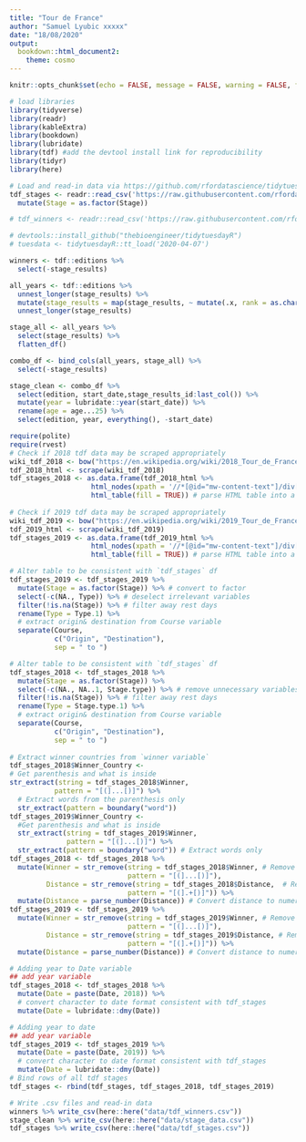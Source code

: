 ```yaml
---
title: "Tour de France"
author: "Samuel Lyubic xxxxx"
date: "18/08/2020"
output: 
  bookdown::html_document2:
    theme: cosmo
---
```


```r
knitr::opts_chunk$set(echo = FALSE, message = FALSE, warning = FALSE, fig.align = "center", fig.height = 8, fig.width = 8)

# load libraries
library(tidyverse)
library(readr)
library(kableExtra)
library(bookdown)
library(lubridate)
library(tdf) #add the devtool install link for reproducibility
library(tidyr)
library(here)
```

```r
# Load and read-in data via https://github.com/rfordatascience/tidytuesday/blob/master/data/2020/2020-04-07/readme.md
tdf_stages <- readr::read_csv('https://raw.githubusercontent.com/rfordatascience/tidytuesday/master/data/2020/2020-04-07/tdf_stages.csv') %>%
  mutate(Stage = as.factor(Stage))

# tdf_winners <- readr::read_csv('https://raw.githubusercontent.com/rfordatascience/tidytuesday/master/data/2020/2020-04-07/tdf_winners.csv')

# devtools::install_github("thebioengineer/tidytuesdayR")
# tuesdata <- tidytuesdayR::tt_load('2020-04-07')
```

```r
winners <- tdf::editions %>% 
  select(-stage_results)

all_years <- tdf::editions %>% 
  unnest_longer(stage_results) %>% 
  mutate(stage_results = map(stage_results, ~ mutate(.x, rank = as.character(rank)))) %>% 
  unnest_longer(stage_results)

stage_all <- all_years %>% 
  select(stage_results) %>% 
  flatten_df()

combo_df <- bind_cols(all_years, stage_all) %>% 
  select(-stage_results)

stage_clean <- combo_df %>% 
  select(edition, start_date,stage_results_id:last_col()) %>% 
  mutate(year = lubridate::year(start_date)) %>% 
  rename(age = age...25) %>% 
  select(edition, year, everything(), -start_date)
```


```r
require(polite)
require(rvest)
# Check if 2018 tdf data may be scraped appropriately
wiki_tdf_2018 <- bow("https://en.wikipedia.org/wiki/2018_Tour_de_France")
tdf_2018_html <- scrape(wiki_tdf_2018)
tdf_stages_2018 <- as.data.frame(tdf_2018_html %>%
                    html_nodes(xpath = '//*[@id="mw-content-text"]/div[1]/table[2]') %>%
                    html_table(fill = TRUE)) # parse HTML table into a data frame
                    
# Check if 2019 tdf data may be scraped appropriately
wiki_tdf_2019 <- bow("https://en.wikipedia.org/wiki/2019_Tour_de_France")
tdf_2019_html <- scrape(wiki_tdf_2019)
tdf_stages_2019 <- as.data.frame(tdf_2019_html %>%
                    html_nodes(xpath = '//*[@id="mw-content-text"]/div[1]/table[2]') %>%
                    html_table(fill = TRUE)) # parse HTML table into a data frame
```

```r
# Alter table to be consistent with `tdf_stages` df
tdf_stages_2019 <- tdf_stages_2019 %>%
  mutate(Stage = as.factor(Stage)) %>% # convert to factor
  select(-c(NA., Type)) %>% # deselect irrelevant variables
  filter(!is.na(Stage)) %>% # filter away rest days
  rename(Type = Type.1) %>%
  # extract origin& destination from Course variable
  separate(Course, 
           c("Origin", "Destination"), 
           sep = " to ") 

# Alter table to be consistent with `tdf_stages` df
tdf_stages_2018 <- tdf_stages_2018 %>%
  mutate(Stage = as.factor(Stage)) %>%
  select(-c(NA., NA..1, Stage.type)) %>% # remove unnecessary variables
  filter(!is.na(Stage)) %>% # filter away rest days
  rename(Type = Stage.type.1) %>%
  # extract origin& destination from Course variable
  separate(Course, 
           c("Origin", "Destination"), 
           sep = " to ") 
  
# Extract winner countries from `winner variable`
tdf_stages_2018$Winner_Country <- 
# Get parenthesis and what is inside
str_extract(string = tdf_stages_2018$Winner, 
           pattern = "[(]...[)]") %>%  
  # Extract words from the parenthesis only
  str_extract(pattern = boundary("word")) 
tdf_stages_2019$Winner_Country <-
  #Get parenthesis and what is inside
  str_extract(string = tdf_stages_2019$Winner,
              pattern = "[(]...[)]") %>%
  str_extract(pattern = boundary("word")) # Extract words only 
tdf_stages_2018 <- tdf_stages_2018 %>%
  mutate(Winner = str_remove(string = tdf_stages_2018$Winner, # Remove country details
                             pattern = "[(]...[)]"),
         Distance = str_remove(string = tdf_stages_2018$Distance,  # Remove miles details
                             pattern = "[(].+[)]")) %>%
  mutate(Distance = parse_number(Distance)) # Convert distance to numeric
tdf_stages_2019 <- tdf_stages_2019 %>%
  mutate(Winner = str_remove(string = tdf_stages_2019$Winner, # Remove country details
                             pattern = "[(]...[)]"), 
         Distance = str_remove(string = tdf_stages_2019$Distance, # Remove miles details
                             pattern = "[(].+[)]")) %>%
  mutate(Distance = parse_number(Distance)) # Convert distance to numeric

# Adding year to Date variable
## add year variable
tdf_stages_2018 <- tdf_stages_2018 %>%
  mutate(Date = paste(Date, 2018)) %>%
  # convert character to date format consistent with tdf_stages
  mutate(Date = lubridate::dmy(Date))

# Adding year to date
## add year variable
tdf_stages_2019 <- tdf_stages_2019 %>%
  mutate(Date = paste(Date, 2019)) %>%
  # convert character to date format consistent with tdf_stages
  mutate(Date = lubridate::dmy(Date))
# Bind rows of all tdf stages
tdf_stages <- rbind(tdf_stages, tdf_stages_2018, tdf_stages_2019)
```

```r
# Write .csv files and read-in data
winners %>% write_csv(here::here("data/tdf_winners.csv"))
stage_clean %>% write_csv(here::here("data/stage_data.csv"))
tdf_stages %>% write_csv(here::here("data/tdf_stages.csv"))
```



